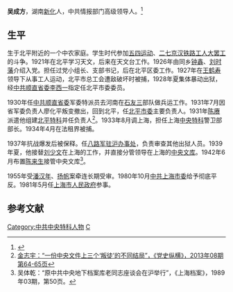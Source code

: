 '''吴成方'''{{BD|1902年||1992年|}}，湖南[[新化县|新化]]人，中共情报部门高级领导人。<ref>{{Cite web |url=http://www.shtong.gov.cn/Newsite/node2/node2245/node4511/node54687/node54689/node60691/userobject1ai49431.html |title=《上海档案志》第十一编人物、先进集体 第一章人物传略 吴成方 |access-date=2021-03-21 |archive-date=2016-04-27 |archive-url=https://web.archive.org/web/20160427152303/http://www.shtong.gov.cn/Newsite/node2/node2245/node4511/node54687/node54689/node60691/userobject1ai49431.html |dead-url=no }}</ref>
==生平==
生于北平附近的一个中农家庭。学生时代参加[[五四运动|五四运动]]、[[二七大罷工|二七京汉铁路工人大罢工]]的斗争。1921年在北平学习天文，后来在天文台工作。1926年由同乡[[钟鑫|钟鑫]]、[[刘时藩|刘时藩]]介绍入党。担任过党小组长、支部书记，后在北平区委工作。1927年在[[王鹤寿|王鹤寿]]领导下从事工人运动，北平市总工会遭敌破坏时被捕，1928年夏集体暴动出狱，经[[中共顺直省委|中共顺直省委]][[李西一|李西一]]指定任北平市委委员。

1930年任[[中共顺直省委|中共顺直省委]]军委特派员去河南在[[石友三|石友三]]部队做兵运工作。1931年7月因省军委负责人廖化平叛变撤出，回到北平，任[[北京市委|北平市委]]主要负责人。1931年[[陈赓|陈赓]]派遣他组建[[北平特科|北平特科]]并任负责人<ref name="sanming">[https://www.cqcb.com/wenshi2/dalishi/2020-01-09/2091712_pc.html 金志宇：“一份中央文件上三个‘叛徒’的不同结局”，《党史纵横》，2013年08期第64-65页]</ref>。1933年8月调上海，担任上海[[中央特科|中央特科]]警卫部部长。1934年4月在法租界被捕。

1937年抗战爆发后被保释。任[[八路军驻沪办事处|八路军驻沪办事处]]，负责审查其他出狱人员。1939年夏，他接替[[刘少文|刘少文]]在上海的工作，并直接分管领导在上海的[[中央文库|中央文库]]。1942年6月布置[[陈来生|陈来生]]接管中央文库<ref>吴体乾：“原中共中央地下档案库老同志座谈会在沪举行”，《上海档案》，1989年03期，第50页。</ref>。

1955年受[[潘汉年|潘汉年]]、[[扬帆|扬帆]]案牵连长期受审。1980年10月[[中共上海市委|中共上海市委]]给予彻底平反。1981年5月任[[上海市人民政府|上海市人民政府]]参事。

==参考文献==
<references/>
[[Category:中共中央特科人物|Category:中共中央特科人物]]
[[Category:吴姓|C]]